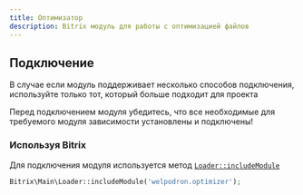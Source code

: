 ```yaml
---
title: Оптимизатор
description: Bitrix модуль для работы с оптимизацией файлов
---
```


## Подключение 

В случае если модуль поддерживает несколько способов подключения, используйте только тот, который больше подходит для проекта

<Alert>
Перед подключением модуля убедитесь, что все необходимые для требуемого модуля зависимости установлены и подключены!
</Alert> 

### Используя Bitrix 

Для подключения модуля используется метод <a target="_blank" href="https://dev.1c-bitrix.ru/api_d7/bitrix/main/loader/includemodule.php">`Loader::includeModule`</a>  

```php
Bitrix\Main\Loader::includeModule('welpodron.optimizer');
```